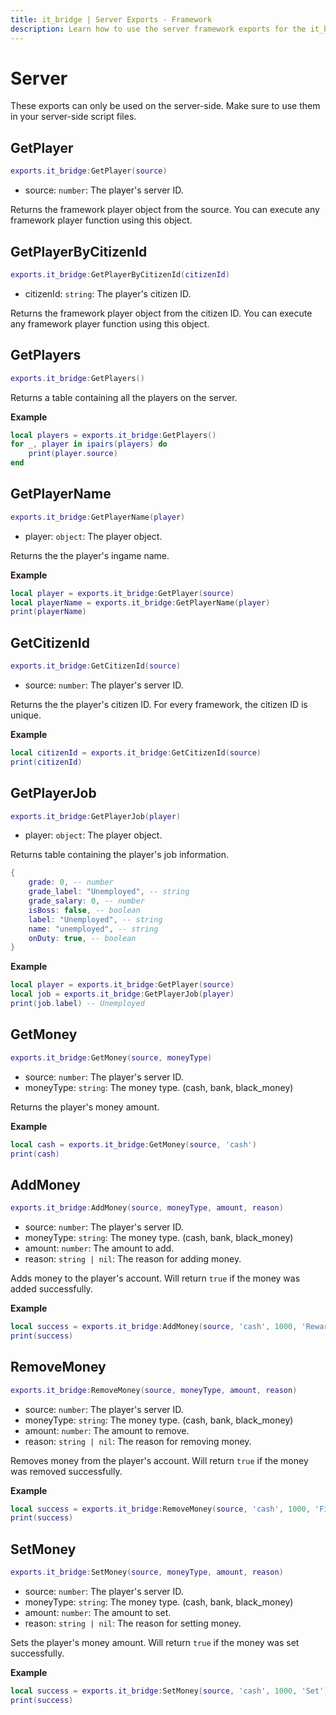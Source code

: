```yaml
---
title: it_bridge | Server Exports - Framework
description: Learn how to use the server framework exports for the it_bridge resource.
---
```



# Server
<Callout type="warning">
  These exports can only be used on the server-side. Make sure to use them in your server-side script files.
</Callout>

## GetPlayer
```lua
exports.it_bridge:GetPlayer(source)
```
- source: `number`: The player's server ID.

Returns the framework player object from the source.
You can execute any framework player function using this object.

## GetPlayerByCitizenId
```lua
exports.it_bridge:GetPlayerByCitizenId(citizenId)
```
- citizenId: `string`: The player's citizen ID.

Returns the framework player object from the citizen ID.
You can execute any framework player function using this object.

## GetPlayers
```lua
exports.it_bridge:GetPlayers()
```
Returns a table containing all the players on the server.

**Example**
```lua
local players = exports.it_bridge:GetPlayers()
for _, player in ipairs(players) do
    print(player.source)
end
```

## GetPlayerName
```lua
exports.it_bridge:GetPlayerName(player)
```
- player: `object`: The player object.

Returns the the player's ingame name.

**Example**
```lua
local player = exports.it_bridge:GetPlayer(source)
local playerName = exports.it_bridge:GetPlayerName(player)
print(playerName)
```

## GetCitizenId
```lua
exports.it_bridge:GetCitizenId(source)
```
- source: `number`: The player's server ID.

Returns the the player's citizen ID. For every framework, the citizen ID is unique.

**Example**
```lua
local citizenId = exports.it_bridge:GetCitizenId(source)
print(citizenId)
```

## GetPlayerJob
```lua
exports.it_bridge:GetPlayerJob(player)
```
- player: `object`: The player object.

Returns table containing the player's job information.
```lua
{
    grade: 0, -- number
    grade_label: "Unemployed", -- string
    grade_salary: 0, -- number
    isBoss: false, -- boolean
    label: "Unemployed", -- string
    name: "unemployed", -- string
    onDuty: true, -- boolean
}
```

**Example**
```lua
local player = exports.it_bridge:GetPlayer(source)
local job = exports.it_bridge:GetPlayerJob(player)
print(job.label) -- Unemployed
```

## GetMoney
```lua
exports.it_bridge:GetMoney(source, moneyType)
```
- source: `number`: The player's server ID.
- moneyType: `string`: The money type. (cash, bank, black_money)

Returns the player's money amount.

**Example**
```lua
local cash = exports.it_bridge:GetMoney(source, 'cash')
print(cash)
```

## AddMoney
```lua
exports.it_bridge:AddMoney(source, moneyType, amount, reason)
```
- source: `number`: The player's server ID.
- moneyType: `string`: The money type. (cash, bank, black_money)
- amount: `number`: The amount to add.
- reason: `string | nil`: The reason for adding money.

Adds money to the player's account. Will return `true` if the money was added successfully.

**Example**
```lua
local success = exports.it_bridge:AddMoney(source, 'cash', 1000, 'Reward')
print(success)
```

## RemoveMoney
```lua
exports.it_bridge:RemoveMoney(source, moneyType, amount, reason)
```
- source: `number`: The player's server ID.
- moneyType: `string`: The money type. (cash, bank, black_money)
- amount: `number`: The amount to remove.
- reason: `string | nil`: The reason for removing money.

Removes money from the player's account. Will return `true` if the money was removed successfully.

**Example**
```lua
local success = exports.it_bridge:RemoveMoney(source, 'cash', 1000, 'Fine')
print(success)
```

## SetMoney
```lua
exports.it_bridge:SetMoney(source, moneyType, amount, reason)
```
- source: `number`: The player's server ID.
- moneyType: `string`: The money type. (cash, bank, black_money)
- amount: `number`: The amount to set.
- reason: `string | nil`: The reason for setting money.

Sets the player's money amount. Will return `true` if the money was set successfully.

**Example**
```lua
local success = exports.it_bridge:SetMoney(source, 'cash', 1000, 'Set')
print(success)
```